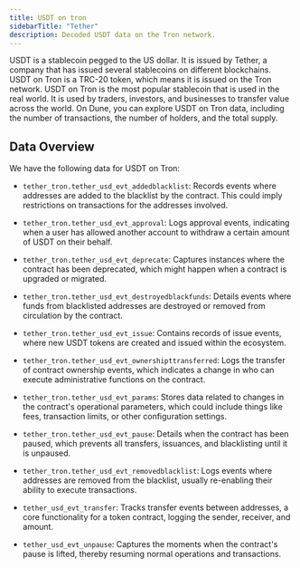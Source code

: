 ```yaml
---
title: USDT on tron
sidebarTitle: "Tether"
description: Decoded USDT data on the Tron network.
---
```


USDT is a stablecoin pegged to the US dollar. It is issued by Tether, a company that has issued several stablecoins on different blockchains. USDT on Tron is a TRC-20 token, which means it is issued on the Tron network. USDT on Tron is the most popular stablecoin that is used in the real world. It is used by traders, investors, and businesses to transfer value across the world. On Dune, you can explore USDT on Tron data, including the number of transactions, the number of holders, and the total supply.

## Data Overview

We have the following data for USDT on Tron:

- `tether_tron.tether_usd_evt_addedblacklist`: Records events where addresses are added to the blacklist by the contract. This could imply restrictions on transactions for the addresses involved.

- `tether_tron.tether_usd_evt_approval`: Logs approval events, indicating when a user has allowed another account to withdraw a certain amount of USDT on their behalf.

- `tether_tron.tether_usd_evt_deprecate`: Captures instances where the contract has been deprecated, which might happen when a contract is upgraded or migrated.

- `tether_tron.tether_usd_evt_destroyedblackfunds`: Details events where funds from blacklisted addresses are destroyed or removed from circulation by the contract.

- `tether_tron.tether_usd_evt_issue`: Contains records of issue events, where new USDT tokens are created and issued within the ecosystem.

- `tether_tron.tether_usd_evt_ownershipttransferred`: Logs the transfer of contract ownership events, which indicates a change in who can execute administrative functions on the contract.

- `tether_tron.tether_usd_evt_params`: Stores data related to changes in the contract's operational parameters, which could include things like fees, transaction limits, or other configuration settings.

- `tether_tron.tether_usd_evt_pause`: Details when the contract has been paused, which prevents all transfers, issuances, and blacklisting until it is unpaused.

- `tether_tron.tether_usd_evt_removedblacklist`: Logs events where addresses are removed from the blacklist, usually re-enabling their ability to execute transactions.

- `tether_usd_evt_transfer`: Tracks transfer events between addresses, a core functionality for a token contract, logging the sender, receiver, and amount.

- `tether_usd_evt_unpause`: Captures the moments when the contract's pause is lifted, thereby resuming normal operations and transactions.

